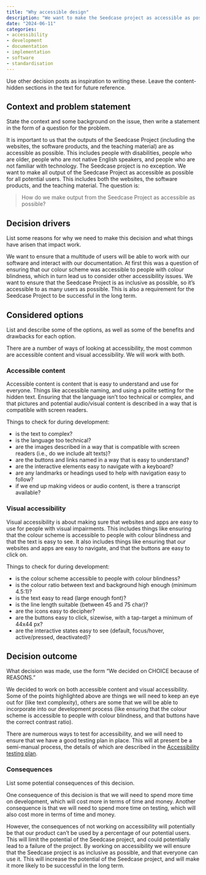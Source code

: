 ```yaml
---
title: "Why accessible design"
description: "We want to make the Seedcase project as accessible as possible for all potential users. This includes both the website and the applications."
date: "2024-06-11"
categories: 
- accessibility
- development
- documentation
- implementation
- software
- standardisation
---
```


::: content-hidden
Use other decision posts as inspiration to writing these. Leave the
content-hidden sections in the text for future reference.
:::

## Context and problem statement

::: content-hidden
State the context and some background on the issue, then write a
statement in the form of a question for the problem.
:::

It is important to us that the outputs of the Seedcase Project (including the websites, the software products, and the teaching material) are as accessible as possible. This
includes people with disabilities, people who are older, people who are
not native English speakers, and people who are not familiar
with technology. The Seedcase project is no exception. We want to make all output of
the Seedcase Project as accessible as possible for all potential users.
This includes both the websites, the software products, and the teaching material. The question is:

> How do we make output from the Seedcase Project as accessible as possible?

## Decision drivers

::: content-hidden
List some reasons for why we need to make this decision and what things
have arisen that impact work.
:::

We want
to ensure that a multitude of users will be able to work with our software and interact with our documentation. At
first this was a question of ensuring that our colour scheme was
accessible to people with colour blindness, which in turn lead us to
consider other accessibility issues. We want to ensure that the Seedcase
Project is as inclusive as possible, so it's accessible to as many users as possible. This
is also a requirement for the Seedcase Project to be successful in the
long term.

## Considered options

::: content-hidden
List and describe some of the options, as well as some of the benefits
and drawbacks for each option.
:::

There are a number of ways of looking at accessibility, the most common
are accessible content and visual accessibility. We will
work with both.

### Accessible content

Accessible content is content that is easy to understand and use for
everyone. Things like accessible naming, and using a polite setting for
the hidden text. Ensuring that the language isn't too technical or
complex, and that pictures and potential audio/visual content is
described in a way that is compatible with screen readers.

Things to check for during development:

-   is the text to complex?
-   is the language too technical?
-   are the images described in a way that is compatible with screen
    readers (i.e., do we include alt texts)?
-   are the buttons and links named in a way that is easy to understand?
-   are the interactive elements easy to navigate with a keyboard?
-   are any landmarks or headings used to help with navigation easy to
    follow?
-   if we end up making videos or audio content, is there a transcript
    available?

### Visual accessibility

Visual accessibility is about making sure that websites and apps
are easy to use for people with visual impairments. This includes things
like ensuring that the colour scheme is accessible to people with colour
blindness and that the text is easy to see. It also includes things
like ensuring that our websites and apps are easy to navigate, and
that the buttons are easy to click on.

Things to check for during development:

-   is the colour scheme accessible to people with colour blindness?
-   is the colour ratio between text and background high enough
    (minimum 4.5:1)?
-   is the text easy to read (large enough font)?
-   is the line length suitable (between 45 and 75 char)?
-   are the icons easy to decipher?
-   are the buttons easy to click, sizewise, with a tap-target a minimum of 44x44 px?
-   are the interactive states easy to see (default, focus/hover,
    active/pressed, deactivated)?

## Decision outcome

::: content-hidden
What decision was made, use the form "We decided on CHOICE because of
REASONS."
:::

We decided to work on both accessible content and visual accessibility.
Some of the points highlighted above are things we will need to keep an
eye out for (like text complexity), others are some that we will be able
to incorporate into our development process (like ensuring that the
colour scheme is accessible to people with colour blindness, and that
buttons have the correct contrast ratio).

There are numerous ways to test for accessibility, and we will need to
ensure that we have a good testing plan in place. This will at present
be a semi-manual process, the details of which are described in the
[Accessibility testing
plan](!--TODO%20insert%20link%20to%20plan%20once%20written--).

### Consequences

::: content-hidden
List some potential consequences of this decision.
:::

One consequence of this decision is that we will need to spend more time
on development, which will cost more in terms of time and money. Another
consequence is that we will need to spend more time on testing, which
will also cost more in terms of time and money.

However, the consequences of not working on accessibility will
potentially be that our product can't be used by a percentage of our
potential users. This will limit the potential of the Seedcase project,
and could potentially lead to a failure of the project. By working on
accessibility we will ensure that the Seedcase project is as inclusive
as possible, and that everyone can use it. This will increase the
potential of the Seedcase project, and will make it more likely to be
successful in the long term.
